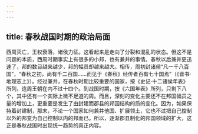 ```yaml
---
---
---
```

title: 春秋战国时期的政治局面
---



西周灭亡，王权衰落，诸侯力征。这看起来是走向了分裂和混乱的状态。但这不是问题的本质，西周时期事实上有很多的小邦，也有兼并的事情。春秋以后兼并更迅速了，邦的数目越来越少，邦的幅员却越来越大。相传，周初封诸侯“凡一千八百国”，“春秋之初，尚有千二百国……而见于《春秋》经传者百有七十国焉”（《晋书·地理志上》）。经过兼并，在春秋时期比较重要的国家，按《史记·十二诸侯年表》所列，连周王朝在内不过十四个。到战国时期，按《六国年表》所列，只剩下八个，其中还有一个实际上微不足道的周。而且，深刻的变化主要还不在邦国幅员之量的增加上，更重要是发生了由封建而郡县的邦国结构的质的变化。因为，如果保持着封建制，那末，不论一个国家如何兼并他国、扩展领土，它也不过把自己控制以外的邦变为自己控制以内的邦而已。所以，逐渐郡县制化的邦国领域的扩大，这正是春秋战国时出现统一趋势的真正内容。